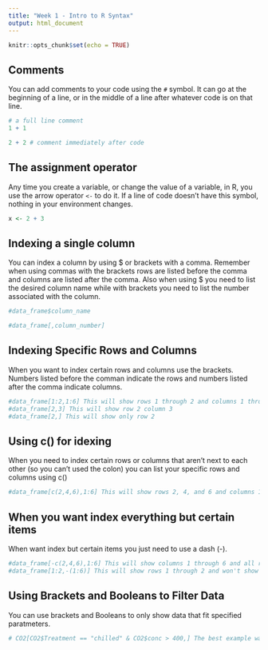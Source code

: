 ```yaml
---
title: "Week 1 - Intro to R Syntax"
output: html_document
---
```


```r
knitr::opts_chunk$set(echo = TRUE)
```

## Comments

You can add comments to your code using the `#` symbol.  It can go at the
beginning of a line, or in the middle of a line after whatever code is
on that line.

```r
# a full line comment
1 + 1

2 + 2 # comment immediately after code
```

## The assignment operator

Any time you create a variable, or change the value of a variable, in R,
you use the arrow operator `<-` to do it.  If a line of code doesn't have
this symbol, nothing in your environment changes.

```r
x <- 2 + 3
```

## Indexing a single column 


You can index a column by using $ or brackets with a comma. Remember when using commas with the brackets rows are listed before the comma and columns are listed after the comma. Also when using $ you need to list the desired column name while with brackets you need to list the number associated with the column.

```r
#data_frame$column_name 

#data_frame[,column_number]
```

## Indexing Specific Rows and Columns


When you want to index certain rows and columns use the brackets. Numbers listed before the comman indicate the rows and numbers listed after the comma indicate columns.

```r
#data_frame[1:2,1:6] This will show rows 1 through 2 and columns 1 through 6
#data_frame[2,3] This will show row 2 column 3
#data_frame[2,] This will show only row 2
```

## Using c() for idexing

When you need to index certain rows or columns that aren't next to each other (so you can't used the colon) you can list your specific rows and columns using c()

```r
#data_frame[c(2,4,6),1:6] This will show rows 2, 4, and 6 and columns 1 through 6
```

## When you want index everything but certain items

When want index but certain items you just need to use a dash (-).
```r
#data_frame[-c(2,4,6),1:6] This will show columns 1 through 6 and all rows will appear except except 2, 4, and 6
#data_frame[1:2,-(1:6)] This will show rows 1 through 2 and won't show columns 1 through 6
```

## Using Brackets and Booleans to Filter Data
You can use brackets and Booleans to only show data that fit specified paratmeters.


```r
# CO2[CO2$Treatment == "chilled" & CO2$conc > 400,] The best example wast from lab 1. This code will return values from a dataframe that I previously named CO2 that are labelled as chilled in the Treatment column and have a value greater than 400 in the conc column.
```




